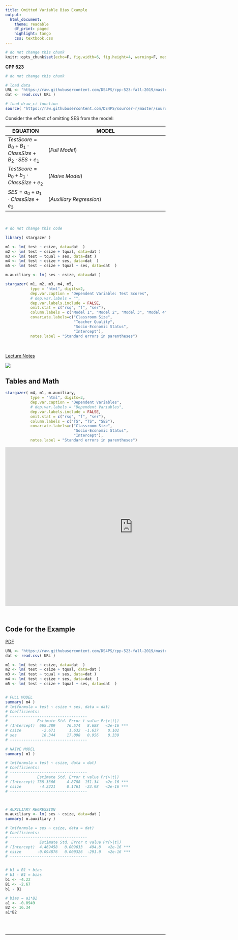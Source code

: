 ```yaml
---
title: Omitted Variable Bias Example
output:
  html_document:
    theme: readable
    df_print: paged
    highlight: tango
    css: textbook.css
---
```


```r
# do not change this chunk
knitr::opts_chunk$set(echo=F, fig.width=6, fig.height=4, warning=F, message=F )
```


**CPP 523**




```r
# do not change this chunk

# load data
URL <- "https://raw.githubusercontent.com/DS4PS/cpp-523-fall-2019/master/labs/class-size-seed-1234.csv"
dat <- read.csv( URL )

# load draw_ci function
source( "https://raw.githubusercontent.com/DS4PS/sourcer-r/master/sourcer.R" )
```







Consider the effect of omitting SES from the model: 

EQUATION | MODEL  
---------|--------------------------
| $TestScore = B_0 + B_1 \cdot ClassSize + B_2 \cdot SES + e_1$ | $(Full \ Model)$ |
| $TestScore = b_0 + b_1 \cdot ClassSize + e_2$  |   $(Naive \ Model)$ |
| $SES = a_0 + a_1 \cdot ClassSize + e_3$  |  $(Auxiliary \  Regression)$ | 



<br>



```r
# do not change this code 

library( stargazer )

m1 <- lm( test ~ csize, data=dat  ) 
m2 <- lm( test ~ csize + tqual, data=dat )
m3 <- lm( test ~ tqual + ses, data=dat ) 
m4 <- lm( test ~ csize + ses, data=dat  )
m5 <- lm( test ~ csize + tqual + ses, data=dat  )

m.auxiliary <- lm( ses ~ csize, data=dat )

stargazer( m1, m2, m3, m4, m5, 
           type = "html", digits=2,
           dep.var.caption = "Dependent Variable: Test Scores",
           # dep.var.labels = "",
           dep.var.labels.include = FALSE,
           omit.stat = c("rsq", "f", "ser"),
           column.labels = c("Model 1", "Model 2", "Model 3", "Model 4", "Model 5"),
           covariate.labels=c("Classroom Size",
                              "Teacher Quality",
                              "Socio-Economic Status",
                              "Intercept"),
           notes.label = "Standard errors in parentheses")


```

<br>

[Lecture Notes](https://github.com/DS4PS/cpp-523-spr-2020/raw/master/lectures/p-07-omitted-variable-bias.pdf) 

![](images/path-diagram.png)



## Tables and Math

```r

stargazer( m4, m1, m.auxiliary, 
           type = "html", digits=3,
           dep.var.caption = "Dependent Variables",
           # dep.var.labels = "Dependent Variables",
           dep.var.labels.include = FALSE,
           omit.stat = c("rsq", "f", "ser"),
           column.labels = c("TS", "TS", "SES"),
           covariate.labels=c("Classroom Size",
                              "Socio-Economic Status",
                              "Intercept"),
           notes.label = "Standard errors in parentheses")
```



<iframe width="800" height=500 src="https://www.youtube.com/embed/U3rOm-yBUzY" frameborder="0" allow="accelerometer; autoplay; encrypted-media; gyroscope; picture-in-picture" allowfullscreen></iframe>

<br>



## Code for the Example


[PDF](https://github.com/DS4PS/cpp-523-spr-2020/raw/master/lectures/omitted-variable-bias-example.pdf)



```r

URL <- "https://raw.githubusercontent.com/DS4PS/cpp-523-fall-2019/master/labs/class-size-seed-1234.csv"
dat <- read.csv( URL )

m1 <- lm( test ~ csize, data=dat  ) 
m2 <- lm( test ~ csize + tqual, data=dat )
m3 <- lm( test ~ tqual + ses, data=dat ) 
m4 <- lm( test ~ csize + ses, data=dat  )
m5 <- lm( test ~ csize + tqual + ses, data=dat  )


# FULL MODEL
summary( m4 )
# lm(formula = test ~ csize + ses, data = dat)
# Coefficients:
# ----------------------------------
#             Estimate Std. Error t value Pr(>|t|)    
# (Intercept)  665.289     76.574   8.688   <2e-16 ***
# csize         -2.671      1.632  -1.637    0.102    
# ses           16.344     17.098   0.956    0.339    
# ----------------------------------

# NAIVE MODEL 
summary( m1 )

# lm(formula = test ~ csize, data = dat)
# Coefficients:
# ----------------------------------
#             Estimate Std. Error t value Pr(>|t|)    
# (Intercept) 738.3366     4.8788  151.34   <2e-16 ***
# csize        -4.2221     0.1761  -23.98   <2e-16 ***
# ----------------------------------



# AUXILIARY REGRESSION
m.auxiliary <- lm( ses ~ csize, data=dat )
summary( m.auxiliary )

# lm(formula = ses ~ csize, data = dat)
# Coefficients:
# ----------------------------------
#              Estimate Std. Error t value Pr(>|t|)    
# (Intercept)  4.469458   0.009033   494.8   <2e-16 ***
# csize       -0.094876   0.000326  -291.0   <2e-16 ***
# ----------------------------------


# b1 = B1 + bias
# b1 - B1 = bias
b1 <- -4.22
B1 <- -2.67
b1 - B1

# bias = a1*B2
a1 <- -0.0949
B2 <- 16.34
a1*B2

```





<br>
<br>

---

<br>
<br>






